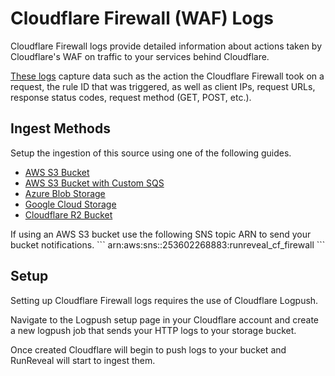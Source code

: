 

# Cloudflare Firewall (WAF) Logs

Cloudflare Firewall logs provide detailed information about actions taken by Cloudflare's WAF on traffic to your services behind Cloudflare.

[These logs](https://developers.cloudflare.com/logs/logpush/logpush-job/datasets/zone/firewall_events/) capture data such as the action the Cloudflare Firewall took on a request, the rule ID that was triggered, as well as client IPs, request URLs, response status codes, request method (GET, POST, etc.). 

## Ingest Methods

Setup the ingestion of this source using one of the following guides.

- [AWS S3 Bucket](/sources/object-storage/s3)
- [AWS S3 Bucket with Custom SQS](/sources/object-storage/external-s3)
- [Azure Blob Storage](/sources/object-storage/azure)
- [Google Cloud Storage](/sources/object-storage/gcs)
- [Cloudflare R2 Bucket](/sources/object-storage/r2)

<Callout type='info'>
If using an AWS S3 bucket use the following SNS topic ARN to send your bucket notifications.
```
arn:aws:sns:<REGION>:253602268883:runreveal_cf_firewall
```
</Callout>

## Setup

Setting up Cloudflare Firewall logs requires the use of Cloudflare Logpush.

Navigate to the Logpush setup page in your Cloudflare account and create a new logpush job that sends your HTTP logs to your storage bucket.

Once created Cloudflare will begin to push logs to your bucket and RunReveal will start to ingest them.
